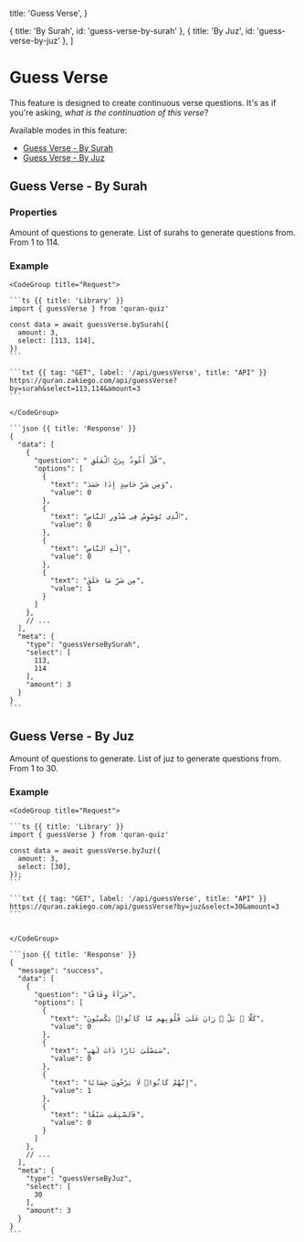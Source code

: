   title: 'Guess Verse',
}

  { title: 'By Surah', id: 'guess-verse-by-surah' },
  { title: 'By Juz', id: 'guess-verse-by-juz' },
]

# Guess Verse

This feature is designed to create continuous verse questions. It's as if you're asking, _what is the continuation of this verse_?

Available modes in this feature:

- [Guess Verse - By Surah](#guess-verse-by-surah)
- [Guess Verse - By Juz](#guess-verse-by-juz)

## Guess Verse - By Surah

### Properties

<Properties>
  <Property name="amount" type="number">
    Amount of questions to generate.
  </Property>
  <Property name="select" type="array of number">
    List of surahs to generate questions from. From 1 to 114.
  </Property>
</Properties>

### Example

<Col>
    
    <CodeGroup title="Request">

    ```ts {{ title: 'Library' }}
    import { guessVerse } from 'quran-quiz'

    const data = await guessVerse.bySurah({
      amount: 3,
      select: [113, 114],
    })
    ```

    ```txt {{ tag: "GET", label: '/api/guessVerse', title: "API" }}
    https://quran.zakiego.com/api/guessVerse?by=surah&select=113,114&amount=3
    ```

    </CodeGroup>

    ```json {{ title: 'Response' }}
    {
      "data": [
        {
          "question": " قُلْ أَعُوذُ بِرَبِّ ٱلْفَلَقِ",
          "options": [
            {
              "text": "وَمِن شَرِّ حَاسِدٍ إِذَا حَسَدَ",
              "value": 0
            },
            {
              "text": "ٱلَّذِى يُوَسْوِسُ فِى صُدُورِ ٱلنَّاسِ",
              "value": 0
            },
            {
              "text": "إِلَـٰهِ ٱلنَّاسِ",
              "value": 0
            },
            {
              "text": "مِن شَرِّ مَا خَلَقَ",
              "value": 1
            }
          ]
        },
        // ...
      ],
      "meta": {
        "type": "guessVerseBySurah",
        "select": [
          113,
          114
        ],
        "amount": 3
      }
    }
    ```

</Col>

## Guess Verse - By Juz

<Properties>
  <Property name="amount" type="number">
    Amount of questions to generate.
  </Property>
  <Property name="select" type="array of number">
    List of juz to generate questions from. From 1 to 30.
  </Property>
</Properties>

### Example

<Col>

    <CodeGroup title="Request">

    ```ts {{ title: 'Library' }}
    import { guessVerse } from 'quran-quiz'

    const data = await guessVerse.byJuz({
      amount: 3,
      select: [30],
    });
    ```

    ```txt {{ tag: "GET", label: '/api/guessVerse', title: "API" }}
    https://quran.zakiego.com/api/guessVerse?by=juz&select=30&amount=3
    ```


    </CodeGroup>

    ```json {{ title: 'Response' }}
    {
      "message": "success",
      "data": [
        {
          "question": "جَزَآءً وِفَاقًا",
          "options": [
            {
              "text": "كَلَّا ۖ بَلْ ۜ رَانَ عَلَىٰ قُلُوبِهِم مَّا كَانُوا۟ يَكْسِبُونَ",
              "value": 0
            },
            {
              "text": "سَيَصْلَىٰ نَارًا ذَاتَ لَهَبٍ",
              "value": 0
            },
            {
              "text": "إِنَّهُمْ كَانُوا۟ لَا يَرْجُونَ حِسَابًا",
              "value": 1
            },
            {
              "text": "فَٱلسَّـٰبِقَـٰتِ سَبْقًا",
              "value": 0
            }
          ]
        },
        // ...
      ],
      "meta": {
        "type": "guessVerseByJuz",
        "select": [
          30
        ],
        "amount": 3
      }
    }
    ```

</Col>
